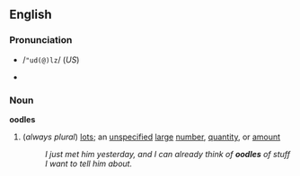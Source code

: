==English==
===Pronunciation===
*{{SAMPA}} /<tt>"ud(@)lz</tt>/ (''US'')
*{{audio|en-us-oodles.ogg|Audio (US)}}

===Noun===
'''oodles'''
#(''always plural'') [[lots]]; an [[unspecified]] [[large]] [[number]], [[quantity]], or [[amount]]
#:''I just met him yesterday, and I can already think of '''oodles''' of stuff I want to tell him about.''